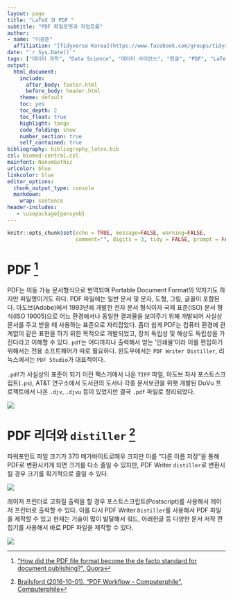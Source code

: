 ```yaml
---
layout: page
title: "LaTeX 과 PDF "
subtitle: "PDF 파일포맷과 작업흐름"
author:
- name: "이광춘"
  affiliation: "[Tidyverse Korea](https://www.facebook.com/groups/tidyverse/)"
date: "`r Sys.Date()`"
tags: ["데이터 과학", "Data Science", "데이터 사이언스", "한글", "PDF", "LaTeX", "작업흐름"]
output:
  html_document: 
    include:
      after_body: footer.html
      before_body: header.html
    theme: default
    toc: yes
    toc_depth: 2
    toc_float: true
    highlight: tango
    code_folding: show
    number_section: true
    self_contained: true
bibliography: bibliography_latex.bib
csl: biomed-central.csl
mainfont: NanumGothic
urlcolor: blue
linkcolor: blue
editor_options: 
  chunk_output_type: console
  markdown: 
    wrap: sentence
header-includes:
   - \usepackage{gensymb}
---
```


```r
knitr::opts_chunk$set(echo = TRUE, message=FALSE, warning=FALSE,
                      comment="", digits = 3, tidy = FALSE, prompt = FALSE, fig.align = 'center')
```


```{=html}
<style>
div.blue { background-color:#e6f0ff; border-radius: 5px; padding: 10px;}
</style>
```

# PDF [^what-makes-pdf] {#pdf-file}

[^what-makes-pdf]: ["How did the PDF file format become the de facto standard for document publishing?", Quora](https://www.quora.com/How-did-the-PDF-file-format-become-the-de-facto-standard-for-document-publishing)

PDF는 이동 가능 문서형식으로 번역되며 Portable Document Format의 약자기도 하지만 파일명이기도 하다. PDF 파일에는 일반 문서 및 문자, 도형, 그림, 글꼴이 포함된다. 아도브(Adobe)에서 1993년에 개발한 전자 문서 형식이자 국제 표준(ISO) 문서 형식(ISO 19005)으로 어느 환경에서나 동일한 결과물을 보여주기 위해 개발되어 사실상 문서를 주고 받을 때 사용하는 표준으로 자리잡았다. 좀더 쉽게 PDF는 컴퓨터 환경에 관계없이 같은 표현을 하기 위한 목적으로 개발되었고, 장치 독립성 및 해상도 독립성을 가진다라고 이해할 수 있다. `pdf`는 어디까지나 출력해서 얻는 '인쇄물'이라 이를 편집하기 위해서는 전용 소프트웨어가 따로 필요하다. 윈도우에서는 `PDF Writer Distiller`, 리눅스에서는 `PDF Studio`가 대표적이다.

`.pdf`가 사실상의 표준이 되기 이전 팩스기에서 나온 `TIFF` 파일, 아도브 자사 포스트스크립트(`.ps`), AT&T 연구소에서 도서관의 도서나 각종 문서보관을 위햇 개발된 DuVu 프로젝트에서 나온 `.djv`, `.djvu` 등이 있었지만 결국 `.pdf` 파일로 정리되었다.


![](fig/why-pdf.png)


# PDF 리더와 `distiller` [^pdf-workflow] {#pdf-reader-write}

[^pdf-workflow]: [Brailsford (2016-10-01), "PDF Workflow - Computerphile", Computerphile](https://www.youtube.com/watch?v=-cFOsAzigyQ&t=5s)

파워포인트 파일 크기가 370 메가바이트로매우 크지만 이를 "다른 이름 저장"을 통해 PDF로 변환시키게 되면 크기를 다소 줄일 수 있지만, PDF Writer `distiller`로 변환시킬 경우 크기를 획기적으로 줄일 수 있다.

![](fig/role-of-pdf-writer.png)

레이저 프린터로 고화질 출력을 할 경우 포스트스크립트(Postscript)를 사용해서 레이저 프린터로 출력할 수 있다. 이를 다시 PDF Writer `Distiller`를 사용해서 PDF 파일을 제작할 수 있고 현재는 기술이 많이 발달해서 워드, 아래한글 등 다양한 문서 저작 편집기를 사용해서 바로 PDF 파일을 제작할 수 있다.


![](fig/pdf-writer.png)



